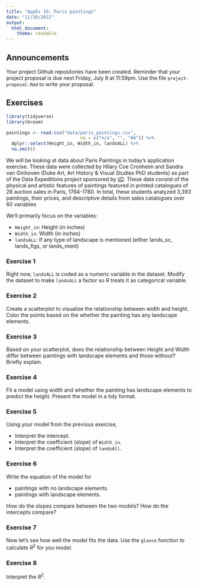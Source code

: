 ```yaml
---
title: "AppEx 16: Paris paintings"
date: "11/30/2022"
output: 
  html_document:
    theme: readable
---
```


## Announcements

Your project Github repositories have been created. Reminder that your project proposal is due next Friday, July 9 at 11:59pm. Use the file `project-proposal.Rmd` to write your proposal.


## Exercises 

```r
library(tidyverse)
library(broom)
```

```r
paintings <- read.csv("data/paris_paintings.csv", 
                            na = c("n/a", "", "NA")) %>%
  dplyr::select(Height_in, Width_in, landsALL) %>%
  na.omit()
```

We will be looking at data about Paris Paintings in today's application exercise.
These data were collected by Hilary Coe Cronheim and Sandra van Ginhoven (Duke Art, Art History & Visual Studies PhD students) as part of the Data Expeditions project sponsored by [iiD](https://bigdata.duke.edu/). These data consist of the physical and artistic features of paintings featured in printed catalogues of 28 auction sales in Paris, 1764-1780. In total, these students analyzed 3,393 paintings, their prices, and descriptive details from sales catalogues over 60 variables

We'll primarily focus on the variables: 

- `Height_in`: Height (in inches)
- `Width_in`: Width (in inches)
- `landsALL`: If any type of landscape is mentioned (either lands_sc, lands_figs, or lands_ment)

### Exercise 1

Right now, `landsALL` is coded as a numeric variable in the dataset. Modify the dataset to make `landsALL` a factor so R treats it as categorical variable.


### Exercise 2

Create a scatterplot to visualize the relationship between width and height. Color the points based on the whether the painting has any landscape elements. 



### Exercise 3

Based on your scatterplot, does the relationship between Height and Width differ between paintings with landscape elements and those without? Briefly explain.  

### Exercise 4

Fit a model using width and whether the painting has landscape elements to predict the height. Present the model in a tidy format.



### Exercise 5

Using your model from the previous exercise, 

- Interpret the intercept. 
- Interpret the coefficient (slope) of `Width_in`. 
- Interpret the coefficient (slope) of `landsAll`.

### Exercise 6

Write the equation of the model for 

- paintings with no landscape elements. 
- paintings with landscape elements. 

How do the slopes compare between the two models? How do the intercepts compare? 

### Exercise 7

Now let's see how well the model fits the data. Use the `glance` function to calculate $R^2$ for you model.



### Exercise 8

Interpret the $R^2$.
